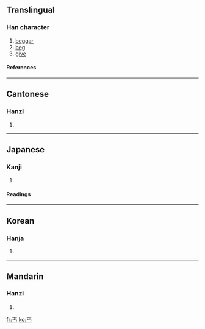 ==Translingual==
===Han character===
{{Han char|rn=1|rad=一|as=03|sn=4|four=1020<sub>7</sub>|canj=一卜女尸 (MYVS)}}
# [[beggar]]
# [[beg]]
# [[give]]
====References====
{{Han ref|kx=0077.030|dkj=00022|dj=0154.030|hdz=10010.060|uh=4E10|ud=19984|bh=A4A2|bd=42146}}
----
==Cantonese==
===Hanzi===
{{yue-hanzi|jyut=|y=koi3}}
# {{defn|Cantonese}}
----
==Japanese==
===Kanji===
{{ja-kanji|grade=|rs=一03}}
# {{defn|Japanese}}
====Readings====
{{ja-readings|on=[[かい]] (kai), [[かつ]] (katsu)|kun=[[こう]] (kou)}}
----
==Korean==
===Hanja===
{{ko-hanja|hangeul=[[갈]], [[개]]|rv=gal, gae|mr=kal, kae}}
# {{defn|Korean}}
----
==Mandarin==
===Hanzi===
{{cmn-hanzi|pin=[[gài]] (gai4)|wg=kai<sup>4</sup>}}
# {{defn|Mandarin}}

[[fr:丐]]
[[ko:丐]]